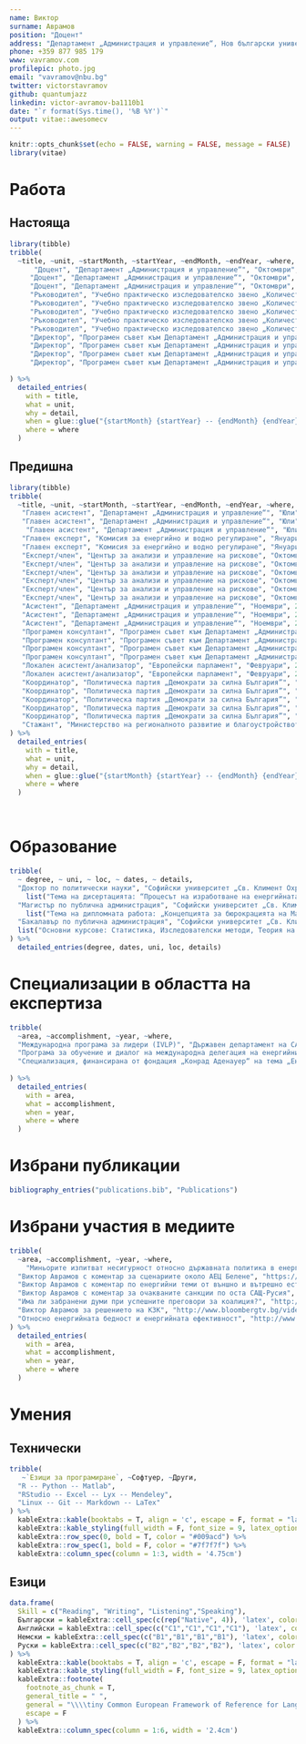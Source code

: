 ```yaml
---
name: Виктор
surname: Аврамов
position: "Доцент"
address: "Департамент „Администрация и управление“, Нов български университет"
phone: +359 877 985 179
www: vavramov.com
profilepic: photo.jpg
email: "vavramov@nbu.bg"
twitter: victorstavramov
github: quantumjazz
linkedin: victor-avramov-ba1110b1
date: "`r format(Sys.time(), '%B %Y')`"
output: vitae::awesomecv
---
```


```r
knitr::opts_chunk$set(echo = FALSE, warning = FALSE, message = FALSE)
library(vitae)
```

# Работа
## Настояща
```r
library(tibble)
tribble(
  ~title, ~unit, ~startMonth, ~startYear, ~endMonth, ~endYear, ~where, ~detail,
      "Доцент", "Департамент „Администрация и управление“", "Октомври", 2022, "", NA, "Нов български университет", "преподаване, оценяване, развиване на съдържанието на курсове в Moodle",
     "Доцент", "Департамент „Администрация и управление“", "Октомври", 2022, "", NA, "Нов български университет", "популяризиране на учебните програми в и извън кандидат-студентски кампании",
     "Доцент", "Департамент „Администрация и управление“", "Октомври", 2022, "", NA, "Нов български университет", "основни курсове: Теория на игрите, Индустриална организация,  Принципи на мениджмънта, Управление на промените, Изкуството на преговорите и др.",
     "Ръководител", "Учебно практическо изследователско звено „Количествени методи и моделиране“", "Октомври", 2019, "", NA, "Нов български университет", "идентифициране, анализ и управление на рискове",
     "Ръководител", "Учебно практическо изследователско звено „Количествени методи и моделиране“", "Октомври", 2019, "", NA, "Нов български университет", "анализ на макроикономически процеси",
     "Ръководител", "Учебно практическо изследователско звено „Количествени методи и моделиране“", "Октомври", 2019, "", NA, "Нов български университет", "анализ на пазари и пазарни структури",
     "Ръководител", "Учебно практическо изследователско звено „Количествени методи и моделиране“", "Октомври", 2019, "", NA, "Нов български университет", "оптимизиране на бизнес процеси",
     "Ръководител", "Учебно практическо изследователско звено „Количествени методи и моделиране“", "Октомври", 2019, "", NA, "Нов български университет", "създаване на помощни инструменти за управление на компани",
     "Директор", "Програмен съвет към Департамент „Администрация и управление“", "Януари", 2019, "", NA, "Нов български университет", "координиране и участие в процедурите по акредитация на учебните програми към Департамент „Администрация и управление“",
     "Директор", "Програмен съвет към Департамент „Администрация и управление“", "Януари", 2019, "", NA, "Нов български университет", "подпомагане на учебния процес",
     "Директор", "Програмен съвет към Департамент „Администрация и управление“", "Януари", 2019, "", NA, "Нов български университет", "осигуряване на качеството на учебните програми, включително адаптиране и промяна на съществуващи и създаване на нови програми",
     "Директор", "Програмен съвет към Департамент „Администрация и управление“", "Януари", 2019, "", NA, "Нов български университет", "координиране и контролиране на дейността на програмните консултанти (тя се състои основно в консултиране на студенти по административни и академични въпроси, създаване на индивидуални учебни програми и подпомагане на ориентацията им)",

) %>% 
  detailed_entries(
    with = title,
    what = unit,
    why = detail,
    when = glue::glue("{startMonth} {startYear} -- {endMonth} {endYear}",.na = ""),
    where = where
  )
```

## Предишна 

```r
library(tibble)
tribble(
  ~title, ~unit, ~startMonth, ~startYear, ~endMonth, ~endYear, ~where, ~detail,
   "Главен асистент", "Департамент „Администрация и управление“", "Юли", 2014, "Септември", 2022, "Нов български университет", "преподаване, оценяване, развиване на съдържанието на курсове в Moodle",
   "Главен асистент", "Департамент „Администрация и управление“", "Юли", 2014, "Септември", 2022, "Нов български университет", "популяризиране на учебните програми в и извън кандидат-студентски кампании",
    "Главен асистент", "Департамент „Администрация и управление“", "Юли", 2014, "Септември", 2022, "Нов български университет", "основни курсове: Теория на организацията, Индустриална организация,  Принципи на мениджмънта, Управление на промените, Проектиране на управленски системи, Изкуството на преговорите и др.",
   "Главен експерт", "Комисия за енергийно и водно регулиране", "Януари", 2020, "Май", 2021, "София - България", "участие в проучвания и проверки за нарушение на чл. 3 и/или 5 от Регламент (ЕС) № 1227/2011, анализ на пазарни данни (цени, количества, сключени сделки) на пазара на едро на електрическа енергия",
   "Главен експерт", "Комисия за енергийно и водно регулиране", "Януари", 2020, "Май", 2021, "София - България", "Изработване на икономически експертни анализи и оценки, становища, свързани с осъществяването на мониторинг на пазара на едро",
   "Експерт/член", "Център за анализи и управление на рискове", "Октомври", 2013, "Август", 2019, "Нов български университет", "идентифициране и анализиране на рискове в енергийния сектор (електроенергетика, природен газ, течни горива)",
   "Експерт/член", "Център за анализи и управление на рискове", "Октомври", 2013, "Август", 2019, "Нов български университет", "предлагане на управленски мерки за въздействие върху рискове",
   "Експерт/член", "Център за анализи и управление на рискове", "Октомври", 2013, "Август", 2019, "Нов български университет", "прогнозиране на потреблението на електрическа енергия",
   "Експерт/член", "Център за анализи и управление на рискове", "Октомври", 2013, "Август", 2019, "Нов български университет", "пазарни анализи",
   "Експерт/член", "Център за анализи и управление на рискове", "Октомври", 2013, "Август", 2019, "Нов български университет", "управление/участие в проекти",
   "Експерт/член", "Център за анализи и управление на рискове", "Октомври", 2013, "Август", 2019, "Нов български университет", "изготвяне на периодични и извънредни доклади за сектора, статии, студии",
   "Асистент", "Департамент „Администрация и управление“", "Ноември", 2012, "Август", 2014, "Нов български университет", "преподаване, оценяване, развиване на съдържанието на курсове в Moodle",
   "Асистент", "Департамент „Администрация и управление“", "Ноември", 2012, "Август", 2014, "Нов български университет", "популяризиране на учебните програми в и извън кандидат-студентски кампании",
   "Асистент", "Департамент „Администрация и управление“", "Ноември", 2012, "Август", 2014, "Нов български университет", "основни курсове: Теория на организацията, Управление на проекти,  Бизнес етика, Управление на промените, Проектиране на управленски системи, Изкуството на преговорите и др",
   "Програмен консултант", "Програмен съвет към Департамент „Администрация и управление“", "Ноември", 2012, "Декември", 2018, "Нов български университет", "подпомагане на учебния процес",
   "Програмен консултант", "Програмен съвет към Департамент „Администрация и управление“", "Ноември", 2012, "Декември", 2018, "Нов български университет", "осигуряване на качеството на учебните програми, включително адаптиране и промяна на съществуващи и създаване на нови програми",
   "Програмен консултант", "Програмен съвет към Департамент „Администрация и управление“", "Ноември", 2012, "Декември", 2018, "Нов български университет", "консултиране на студенти по административни и академични въпроси, създаване на индивидуални учебни програми и подпомагане на ориентацията им",
   "Програмен консултант", "Програмен съвет към Департамент „Администрация и управление“", "Ноември", 2012, "Декември", 2018, "Нов български университет", "участие в процедурите по акредитация на учебни програми",
   "Локален асистент/анализатор", "Европейски парламент", "Февруари", 2012, "Август", 2014, "София, България", "анализ на политики, консултиране, прогнозиране",
   "Локален асистент/анализатор", "Европейски парламент", "Февруари", 2012, "Август", 2014, "София, България", "организиране/участие в работни комисии, конференции, семинари",
   "Координатор", "Политическа партия „Демократи за силна България”", "Януари", 2006, "Август", 2009, "София, България", "изследване и анализи в областта на енергийната политика",
   "Координатор", "Политическа партия „Демократи за силна България”", "Януари", 2006, "Август", 2009, "София, България", "участие в дейността на вътрешната комисия по енергийна политика",
   "Координатор", "Политическа партия „Демократи за силна България”", "Януари", 2006, "Август", 2009, "София, България", "осъществяване на контакти с вътрешни и външни за ПП ДСБ партньори, в това число: EUFORES, ПАСЕ, Министерство на икономиката и енергетиката и др.",
   "Координатор", "Политическа партия „Демократи за силна България”", "Януари", 2006, "Август", 2009, "София, България", "подготовка и участие в политически събития: конференции, семинари, кръгли маси, обучения",
   "Координатор", "Политическа партия „Демократи за силна България”", "Януари", 2006, "Август", 2009, "София, България", "•	подготовка и участие в организирането на предизборни кампании, в това число: президентски, местни избори; избори за национален и европейски парламент",
   "Стажант", "Министерство на регионалното развитие и благоустройството", "Май", 2002, "Юни", 2002, "София, България", "работа с проектна документация по програмата ФАР-Трансгранично сътрудничество",
) %>% 
  detailed_entries(
    with = title,
    what = unit,
    why = detail,
    when = glue::glue("{startMonth} {startYear} -- {endMonth} {endYear}",.na = ""),
    where = where
  )
```
\

# Образование

```r
tribble(
  ~ degree, ~ uni, ~ loc, ~ dates, ~ details,
  "Доктор по политически науки", "Софийски университет „Св. Климент Охридски”", "София, България", "2007--2012", 
    list("Тема на дисертацията: “Процесът на изработване на енергийната политика на Европейския съюз: актьори, комуникация и взаимодействие“"),
  "Магистър по публична администрация", "Софийски университет „Св. Климент Охридски”", "София, България", "2002 -- 2004", 
    list("Тема на дипломната работа: „Концепцията за бюрокрацията на Макс Вебер и дискурсът за публичната администрация през 20 в.”"),
  "Бакалавър по публична администрация", "Софийски университет „Св. Климент Охридски”", "София, България", "1998 -- 2002", 
  list("Основни курсове: Статистика, Изследователски методи, Теория на организацията, Информационни системи")
) %>% 
  detailed_entries(degree, dates, uni, loc, details)
```

# Специализации в областта на експертиза

```r
tribble(
  ~area, ~accomplishment, ~year, ~where,
  "Международна програма за лидери (IVLP)", "Държавен департамент на САЩ", "Юни 2019", "САЩ",
  "Програма за обучение и диалог на международна делегация на енергийни експерти", "Фондация „Конрад Аденауер“", "Октомври 2014", "Федерална република Германия",
  "Специализация, финансирана от фондация „Конрад Аденауер“ на тема „Енергийни политики и политики, свързани с климатичните промени: политики, комуникация и взаимодействие“", "Фондация „Конрад Аденауер“", "Април -- Август 2010", "Universität Trier, Германия"
  
) %>% 
  detailed_entries(
    with = area,
    what = accomplishment,
    when = year,
    where = where
  )
```

# Избрани публикации

```r
bibliography_entries("publications.bib", "Publications")
```

# Избрани участия в медиите

```r
tribble(
  ~area, ~accomplishment, ~year, ~where,
    "Миньорите изпитват несигурност относно държавната политика в енергетиката", "https://www.bnr.bg/post/101051614/viktor-avramov-minyorite-izpitvat-nesigurnost-otnosno-darjavnata-politika-v-energetikata", "29.11.2018", "БНР",
  "Виктор Аврамов с коментар за сценариите около АЕЦ Белене", "https://www.bloombergtv.bg/video/viktor-avramov-s-komentar-za-stsenariite-okolo-aets-belene", "07.06.2018", "Bloomberg TV Bulgaria",
  "Виктор Аврамов с коментар по енергийни теми от външно и вътрешно естество", "https://www.bloombergtv.bg/video/viktor-avramov-s-komentar-po-energiyni-temi-ot-vanshno-i-vatreshno-estestvo", "12.12.2017", "Bloomberg TV Bulgaria",
  "Виктор Аврамов с коментар за очакваните санкции по оста САЩ-Русия", "http://www.bloombergtv.bg/video/viktor-avramov-s-komentar-za-ochakvanite-sanktsii-po-osta-sasht-rusiya", "26.07.2017", "Bloomberg TV Bulgaria",
  "Има ли забранени думи при успешните преговори за коалиция?", "http://m.btvnovinite.bg/article/bulgaria/ima-li-zabraneni-dumi-pri-uspeshnite-pregovori-za-koalicija.html", "08.04.2017", "bTV News",
  "Виктор Аврамов за решението на КЗК", "http://www.bloombergtv.bg/video/viktor-avramov-za-reshenieto-na-kzk", "29.03.2017", "Bloomberg TV Bulgaria",
  "Относно енергийната бедност и енергийната ефективност", "http://www.bloombergtv.bg/video/dragomir-tsanev-i-viktor-avramov-za-energiynata-efektivnost", "09.12.2016", "Bloomberg TV Bulgaria",
) %>% 
  detailed_entries(
    with = area,
    what = accomplishment,
    when = year,
    where = where
  )
```

# Умения
## Технически

```r
tribble(
   ~`Езици за програмиране`, ~Софтуер, ~Други,
  "R -- Python -- Matlab",
  "RStudio -- Excel -- Lyx -- Mendeley",
  "Linux -- Git -- Markdown -- LaTex"
) %>%
  kableExtra::kable(booktabs = T, align = 'c', escape = F, format = "latex") %>%
  kableExtra::kable_styling(full_width = F, font_size = 9, latex_options = "hold_position") %>% 
  kableExtra::row_spec(0, bold = T, color = "#009acd") %>% 
  kableExtra::row_spec(1, bold = F, color = "#7f7f7f") %>% 
  kableExtra::column_spec(column = 1:3, width = '4.75cm')
```

## Езици

```r
data.frame(
  Skill = c("Reading", "Writing", "Listening","Speaking"),
  Български = kableExtra::cell_spec(c(rep("Native", 4)), 'latex', color = '#005c7b'), 
  Английски = kableExtra::cell_spec(c("C1","C1","C1","C1"), 'latex', color = '#009acd'), 
  Немски = kableExtra::cell_spec(c("B1","B1","B1","B1"), 'latex', color = '#7fcce6'), 
  Руски = kableExtra::cell_spec(c("B2","B2","B2","B2"), 'latex', color = '#4cb8dc')
) %>%
  kableExtra::kable(booktabs = T, align = 'c', escape = F, format = "latex") %>%
  kableExtra::kable_styling(full_width = F, font_size = 9, latex_options = "hold_position") %>% 
  kableExtra::footnote(
    footnote_as_chunk = T,
    general_title = " ",
    general = "\\\\tiny Common European Framework of Reference for Languages: A1/A2: Basic User. B1/B2: Independent User. C1/C2: Proficient User",
    escape = F
  ) %>%
  kableExtra::column_spec(column = 1:6, width = '2.4cm')
```

